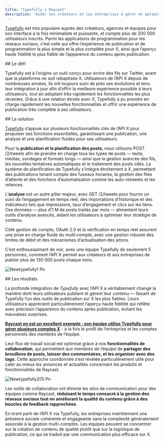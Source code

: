 ```yaml
---
title: "Typefully x Raycast"
description: "Aider les créateurs et les entreprises à gérer et optimiser leur contenu sur X."
---
```


[Typefully](https://typefully.com/) est très populaire auprès des créateurs, agences et équipes pour son interface à la fois minimaliste et puissante, et compte plus de 200 000 utilisateurs inscrits. Parmi les applications de programmation pour les réseaux sociaux, c’est celle qui offre l’expérience de publication et de programmation la plus simple et la plus complète pour X, ainsi que l’aperçu haute fidélité le plus fidèle de l’apparence du contenu après publication.

<div id="the-challenge">
  ## Le défi
</div>

Typefully est à l’origine un outil conçu pour écrire des fils sur Twitter, avant que la plateforme ne soit rebaptisée X. Utilisateurs de l’API X depuis de nombreuses années, ils ont toujours suivi de près ses évolutions et tenu leur intégration à jour afin d’offrir la meilleure expérience possible à leurs utilisateurs, tout en adoptant très rapidement les fonctionnalités les plus récentes. Grâce à une relation étroite avec X, Typefully a pu prendre en charge rapidement les nouvelles fonctionnalités et offrir une expérience de publication très complète à ses utilisateurs.

<div id="the-solution">
  ## La solution
</div>

[Typefully](https://typefully.com/) s’appuie sur plusieurs fonctionnalités clés de l’API X pour propulser ses fonctions essentielles, garantissant une publication, une analyse et une planification fluides pour ses utilisateurs.

Pour la **publication et la planification des posts**, nous utilisons POST /2/tweets afin de prendre en charge tous les types de posts — texte, médias, sondages et formats longs — ainsi que la gestion avancée des fils, les nouvelles tentatives automatiques et le traitement des posts cités. Le système de planification de Typefully s’intègre étroitement à X, permettant des publications tenant compte des fuseaux horaires, la gestion des files d’attente et des fonctions d’automatisation comme les auto-retweets et les relances.

L’**analyse** est un autre pilier majeur, avec GET /2/tweets pour fournir un suivi de l’engagement en temps réel, des importations d’historique et des indicateurs tels que impressions, taux d’engagement et clics sur les liens. Ces données — plus d’1 M de posts traités par mois — alimentent leurs outils d’analyse avancés, aidant les utilisateurs à optimiser leur stratégie de contenu.

Côté gestion de compte, OAuth 2.0 et la vérification en temps réel assurent une prise en charge fluide du multi‑compte, avec une gestion robuste des limites de débit et des mécanismes d’actualisation des jetons.

C’est enthousiasmant de voir, avec une équipe Typefully de seulement 5 personnes, comment l’API X permet aux créateurs et aux entreprises de publier plus de 130 000 posts chaque mois.

![Newtypefully1 Pn](/images/newtypefully1.png)

<div id="the-results">
  ## Les résultats
</div>

La profonde intégration de _Typefully_ avec l’API X a véritablement changé la manière dont leurs utilisateurs publient et gèrent leur contenu — faisant de Typefully l’un des outils de publication sur X les plus fiables. Leurs utilisateurs apprécient particulièrement l’aperçu haute fidélité qui reflète avec précision l’apparence du contenu après publication, évitant les mauvaises surprises.

[**<u>Raycast en est un excellent exemple : son équipe utilise Typefully pour gérer plusieurs comptes X</u>**](https://www.raycast.com/)  - à la fois le profil de l’entreprise et les comptes personnels des membres de l’équipe.

Leur flux de travail social est optimisé grâce à nos **fonctionnalités de collaboration**, qui permettent aux membres de l’équipe de **partager des brouillons de posts, laisser des commentaires, et les organiser avec des tags.** Cette approche coordonnée s’est révélée particulièrement utile pour caler au mieux les annonces et actualités concernant les produits et fonctionnalités de Raycast.

![Newtypefully2(1) Pn](/images/newtypefully2\(1\).png)

Les outils de collaboration ont éliminé les silos de communication pour des équipes comme Raycast, **réduisant le temps consacré à la gestion des réseaux sociaux tout en améliorant la qualité du contenu grâce à des boucles de feedback rapprochées**.

En tirant parti de l’API X via Typefully, les entreprises maintiennent une présence sociale cohérente et engageante sans la complexité généralement associée à la gestion multi-comptes. Les équipes peuvent se concentrer sur la création de contenu de qualité plutôt que sur la logistique de publication, ce qui se traduit par une communication plus efficace sur X.